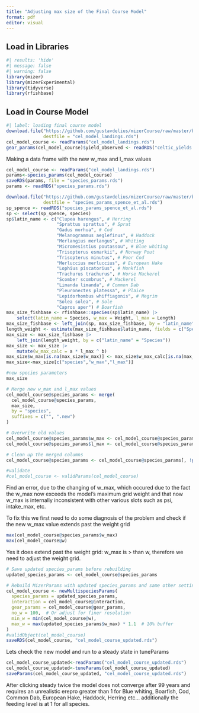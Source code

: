 ```yaml
---
title: "Adjusting max size of the Final Course Model"
format: pdf
editor: visual
---
```


## Load in Libraries

```r
#| results: 'hide'
#| message: false
#| warning: false
library(mizer)
library(mizerExperimental)
library(tidyverse)
library(rfishbase)
```

## Load in Course Model

```r
#| label: loading final course model
download.file("https://github.com/gustavdelius/mizerCourse/raw/master/build/cel_model_landings.rds",
              destfile = "cel_model_landings.rds")
cel_model_course <- readParams("cel_model_landings.rds")
gear_params(cel_model_course)$yield_observed <- readRDS("celtic_yields.rds")
```

Making a data frame with the new w_max and l_max values

```r
cel_model_course <- readParams("cel_model_landings.rds")
params<-species_params(cel_model_course)
saveRDS(params, file = "species_params.rds")
params <- readRDS("species_params.rds")

download.file("https://github.com/gustavdelius/mizerCourse/raw/master/build/species_params_spence_et_al.rds",
              destfile = "species_params_spence_et_al.rds")
sp_spence <- readRDS("species_params_spence_et_al.rds")
sp <- select(sp_spence, species)
sp$latin_name <- c("Clupea harengus", # Herring
                   "Sprattus sprattus", # Sprat
                   "Gadus morhua", # Cod
                   "Melanogrammus aeglefinus", # Haddock
                   "Merlangius merlangus", # Whiting
                   "Micromesistius poutassou", # Blue whiting
                   "Trisopterus esmarkii", # Norway Pout
                   "Trisopterus minutus", # Poor Cod
                   "Merluccius merluccius", # European Hake
                   "Lophius piscatorius", # Monkfish
                   "Trachurus trachurus", # Horse Mackerel
                   "Scomber scombrus", # Mackerel
                   "Limanda limanda", # Common Dab
                   "Pleuronectes platessa", # Plaice
                   "Lepidorhombus whiffiagonis", # Megrim
                   "Solea solea", # Sole
                   "Capros aper") # Boarfish
max_size_fishbase <- rfishbase::species(sp$latin_name) |>
    select(latin_name = Species, w_max = Weight, l_max = Length)
max_size_fishbase <- left_join(sp, max_size_fishbase, by = "latin_name")
length_weight <- estimate(max_size_fishbase$latin_name, fields = c("Species", "a", "b"))
max_size <- max_size_fishbase |>
    left_join(length_weight, by = c("latin_name" = "Species"))
max_size <- max_size |>
    mutate(w_max_calc = a * l_max ^ b)
max_size$w_max[is.na(max_size$w_max)] <- max_size$w_max_calc[is.na(max_size$w_max)]
max_size<-max_size[c("species","w_max","l_max")]
```

```r
#new species parameters
max_size

# Merge new w_max and l_max values
cel_model_course@species_params <- merge(
  cel_model_course@species_params, 
  max_size, 
  by = "species", 
  suffixes = c("", ".new")
)

# Overwrite old values
cel_model_course@species_params$w_max <- cel_model_course@species_params$w_max.new
cel_model_course@species_params$l_max <- cel_model_course@species_params$l_max.new

# Clean up the merged columns
cel_model_course@species_params <- cel_model_course@species_params[, !grepl(".new$", names(cel_model_course@species_params))]

#validate
#cel_model_course <- validParams(cel_model_course)
```

Find an error, due to the changing of w_max, which occured due to the fact the w_max now exceeds the model's maximum grid weight and that now w_max is internally inconsistent with other various slots such as psi, intake_max, etc.

To fix this we first need to do some diagnosis of the problem and check if the new w_max value extends past the weight grid

```r
max(cel_model_course@species_params$w_max)
max(cel_model_course@w)
```

Yes it does extend past the weight grid: w_max is \> than w, therefore we need to adjust the weight grid.

```r
# Save updated species_params before rebuilding
updated_species_params <- cel_model_course@species_params

# Rebuild MizerParams with updated species_params and same other settings
cel_model_course <- newMultispeciesParams(
  species_params = updated_species_params,
  interaction = cel_model_course@interaction,
  gear_params = cel_model_course@gear_params,
  no_w = 100,  # Or adjust for finer resolution
  min_w = min(cel_model_course@w),
  max_w = max(updated_species_params$w_max) * 1.1  # 10% buffer
)
#validObject(cel_model_course)
saveRDS(cel_model_course, "cel_model_course_updated.rds")
```

Lets check the new model and run to a steady state in tuneParams

```r
cel_model_course_updated<-readParams("cel_model_course_updated.rds")
cel_model_course_updated<-tuneParams(cel_model_course_updated)
saveParams(cel_model_course_updated, "cel_model_course_updated.rds")
```

After clicking steady twice the model does not converge after 99 years and requires an unrealistic erepro greater than 1 for Blue whiting, Boarfish, Cod, Common Dab, European Hake, Haddock, Herring etc... additionally the feeding level is at 1 for all species.

